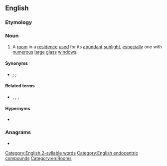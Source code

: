 {{also|sun room}}
==English==

===Etymology===
{{compound|en|sun|room}}

===Noun===
{{en-noun}}

# A [[room]] in a [[residence]] [[use]]d for its [[abundant]] [[sunlight]], [[especially]] one with [[numerous]] [[large]] [[glass]] [[window]]s.

====Synonyms====
* {{l|en|solarium}}; {{l|en|conservatory}} {{q|UK}}; {{l|en|Florida room}} {{q|US & Canada, screened}}

====Related terms====
* {{l|en|breezeway}}, {{l|en|enclosed patio}}, {{l|en|greenhouse}}, {{l|en|patio room}}

====Hypernyms====
* {{l|en|room}}

===Anagrams===
* {{anagrams|en|a=mnoorsu|Monsour|unmoors}}

[[Category:English 2-syllable words]]
[[Category:English endocentric compounds]]
[[Category:en:Rooms]]